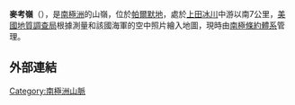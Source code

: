 {{coord|75|21|S|65|0|W|source:GNIS|display=title}}

'''麥考嶺'''（{{lang-en|McCaw Ridge}}），是[[南極洲|南極洲]]的山嶺，位於[[帕爾默地|帕爾默地]]，處於[[上田冰川|上田冰川]]中游以南7公里，[[美國地質調查局|美國地質調查局]]根據測量和該國海軍的空中照片繪入地圖，現時由[[南極條約體系|南極條約體系]]管理。

==外部連結==
{{cite gnis | type = antarid | id = 9648| name = McCaw Ridge | accessdate = 2013-09-04}}

{{Antarctica-geo-stub}}
[[Category:南極洲山脈|Category:南極洲山脈]]
